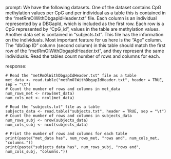 prompt:
We have the following datasets. One of the dataset contains CpG methylation values per CpG and per individual as a table this is contained in the “metRmOlWithDbgapIdHeader.txt” file. Each column is an individual represented by a DBGapId, which is included as the first row. Each row is a CpG represented by "CpG_id", values in the table are methylation values. Another data set is contained in “subjects.txt”. This file has the information on the individuals. Most important feature for us here is the "Age" column. The "dbGap ID" column (second column) in this table should match the first row of the "metRmOlWithDbgapIdHeader.txt", and they represent the same individuals. 
Read the tables count number of rows and columns for each.

response:
```
# Read the "metRmOlWithDbgapIdHeader.txt" file as a table
met_data <- read.table("metRmOlWithDbgapIdHeader.txt", header = TRUE, sep = "\t")
# Count the number of rows and columns in met_data
num_rows_met <- nrow(met_data)
num_cols_met <- ncol(met_data)

# Read the "subjects.txt" file as a table
subjects_data <- read.table("subjects.txt", header = TRUE, sep = "\t")
# Count the number of rows and columns in subjects_data
num_rows_subj <- nrow(subjects_data)
num_cols_subj <- ncol(subjects_data)

# Print the number of rows and columns for each table
print(paste("met_data has", num_rows_met, "rows and", num_cols_met, "columns."))
print(paste("subjects_data has", num_rows_subj, "rows and", num_cols_subj, "columns."))
```

